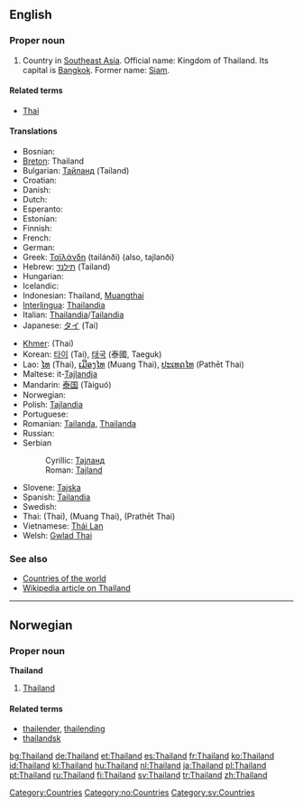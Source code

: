 ==English==

===Proper noun===
{{en-proper noun}}

# Country in [[Southeast Asia]]. Official name: Kingdom of Thailand. Its capital is [[Bangkok]]. Former name: [[Siam]].

====Related terms====
*[[Thai]]

====Translations====
{{trans-top|Country in Southeast Asia}}
*Bosnian: {{t-|bs|Tajland|m}}
*[[Breton]]: Thailand
*Bulgarian: [[Тайланд]] (Tailand)
*Croatian: {{t-|hr|Tajland|m}}
*Danish: {{t-|da|Thailand}}
*Dutch: {{t+|nl|Thailand}}
*Esperanto: {{t-|eo|Tajlando|xs=Esperanto}}
*Estonian: {{t-|et|Tai}}
*Finnish: {{t+|fi|Thaimaa}}
*French: {{t+|fr|Thaïlande|f}}
*German: {{t+|de|Thailand|n}}
*Greek: [[Ταϊλάνδη]] (tailánði) (also, tajlanði) {{f}}
*Hebrew: [[תילנד]] (Tailand)
*Hungarian: {{t|hu|Thaiföld}}
*Icelandic: {{t+|is|Taíland|n}}
*Indonesian: Thailand, [[Muangthai]]
*[[Interlingua]]: [[Thailandia]]
*Italian: [[Thailandia]]/[[Tailandia]] {{f}}
*Japanese: [[タイ]] (Tai)
{{trans-mid}}
*[[Khmer]]: {{KMchar|[[ថៃ]]}} (Thai)
*Korean: [[타이]] (Tai), [[태국]] (泰國, Taeguk)
*Lao: [[ໄທ]] (Thai), [[ເມືອງໄທ]] (Muang Thai), [[ປະເທດໄທ]] (Pathēt Thai)
*Maltese: it-[[Tajlandja]]
*Mandarin: [[泰国]] (Tàiguó)
*Norwegian: {{t-|no|Thailand}}
*Polish: [[Tajlandia]]
*Portuguese: {{t+|pt|Tailândia}}
*Romanian: [[Tailanda]], [[Thailanda]] {{f}}
*Russian: {{t+|ru|Таиланд|m|tr=Tailánd|sc=Cyrl}}
*Serbian
*:Cyrillic: [[Тајланд#Serbian|Тајланд]] {{m}}
*:Roman: [[Tajland#Serbian|Tajland]] {{m}}
*Slovene: [[Tajska]] {{f}}
*Spanish: [[Tailandia]]
*Swedish: {{t+|sv|Thailand}}
*Thai: {{THchar|[[ไทย]]}} (Thai), {{THchar|[[เมืองไทย]]}} (Muang Thai), {{THchar|[[ประเทศไทย]]}} (Prathēt Thai)
*Vietnamese: [[Thái Lan]]
*Welsh: [[Gwlad Thai]]
{{trans-bottom}}

===See also===
*[[Countries of the world]]
*[[w:Thailand|Wikipedia article on Thailand]]

[[Category:Countries]]

----

==Norwegian==

===Proper noun===
'''Thailand'''

# [[#English|Thailand]]

====Related terms====
*[[thailender]], [[thailending]]
*[[thailandsk]]

[[Category:no:Countries]]
[[Category:sv:Countries]]

[[bg:Thailand]]
[[de:Thailand]]
[[et:Thailand]]
[[es:Thailand]]
[[fr:Thailand]]
[[ko:Thailand]]
[[id:Thailand]]
[[kl:Thailand]]
[[hu:Thailand]]
[[nl:Thailand]]
[[ja:Thailand]]
[[pl:Thailand]]
[[pt:Thailand]]
[[ru:Thailand]]
[[fi:Thailand]]
[[sv:Thailand]]
[[tr:Thailand]]
[[zh:Thailand]]